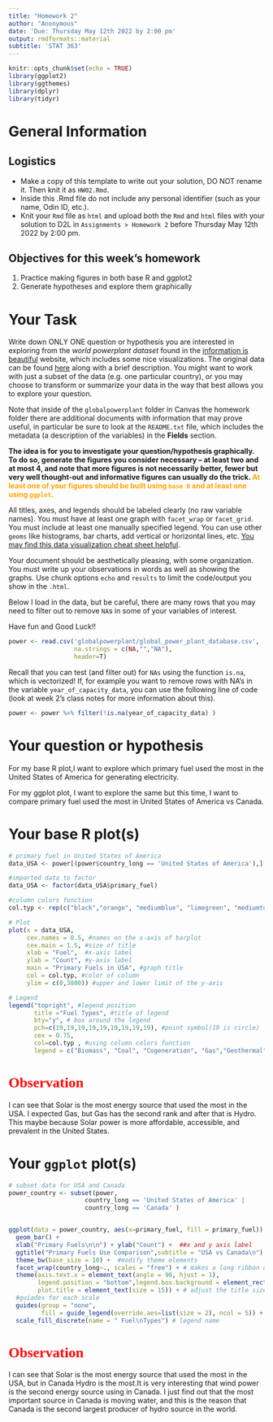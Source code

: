 ```yaml
---
title: "Homework 2"
author: "Anonymous"
date: 'Due: Thursday May 12th 2022 by 2:00 pm'
output: rmdformats::material
subtitle: 'STAT 363'
---
```


```r
knitr::opts_chunk$set(echo = TRUE)
library(ggplot2)
library(ggthemes)
library(dplyr)
library(tidyr)
```

# General Information

## Logistics

-  Make a copy of this template to write out your solution, DO NOT rename it. Then knit it as `HW02.Rmd`.
- Inside this .Rmd file do not include any personal identifier (such as your name, Odin ID, etc.). 
- Knit your `Rmd` file as `html` and upload both the `Rmd` and `html` files with your solution to D2L in `Assignments > Homework 2` before Thursday May 12th 2022 by 2:00 pm.


## Objectives for this week's homework

1. Practice making figures in both base R and ggplot2
2. Generate hypotheses and explore them graphically



# Your Task

Write down ONLY ONE question or hypothesis you are interested in exploring from the *world powerplant dataset* found in the [information is beautiful](https://informationisbeautiful.net/visualizations/mega-what-the-worlds-biggest-and-most-notable-power-plants/) website, which includes some nice visualizations.  The original data can be found [here](http://datasets.wri.org/dataset/globalpowerplantdatabase) along with a brief description.  You might want to work with just a subset of the data (e.g. one particular country), or you may choose to transform or summarize your data in the way that best allows you to explore your question.

Note that inside of the `globalpowerplant` folder in Canvas the homework folder there are additional documents with information that may prove useful, in particular be sure to look at the `README.txt` file, which includes the metadata (a description of the variables) in the **Fields** section.



**The idea is for you to investigate your question/hypothesis graphically.  To do so, generate the figures you consider necessary -- at least two and at most 4, and note that more figures is not necessarily better, fewer but very well thought-out and informative figures can usually do the trick. <span style="color:orange">At least one of your figures should be built using `base R` and at least one using `ggplot`.</span>**

All titles, axes, and legends should be labeled clearly (no raw variable names). You must have at least one graph with `facet_wrap` or `facet_grid`. You must include at least one manually specified legend. You can use other `geoms` like histograms, bar charts, add vertical or horizontal lines, etc. [You may find this data visualization cheat sheet helpful](https://www.rstudio.com/wp-content/uploads/2016/11/ggplot2-cheatsheet-2.1.pdf).

 

Your document should be aesthetically pleasing, with some organization. You must write up your observations in words as well as showing the graphs. Use chunk options `echo` and `results` to limit the code/output you show in the `.html`.

Below I load in the data, but be careful, there are many rows that you may need to filter out to remove `NA`s in some of your variables of interest. 

Have fun and Good Luck!!
```r
power <- read.csv('globalpowerplant/global_power_plant_database.csv',
                  na.strings = c(NA,"","NA"),
                  header=T)
```

Recall that you can test (and filter out) for `NAs` using the function `is.na`, which is vectorized! If, for example you want to remove rows with NA's in the variable `year_of_capacity_data`, you can use the following line of code  (look at week 2's class notes for more information about this).

```r
power <- power %>% filter(!is.na(year_of_capacity_data) )
```
# Your question or hypothesis

For my base R plot,I want to explore which primary fuel used the most in the United States of America for generating electricity.

For my ggplot plot, I want to explore the same but this time, I want to compare primary fuel used the most in United States of America vs Canada. 

# Your base R plot(s)


```r
# primary fuel in United States of America
data_USA <- power[(power$country_long == 'United States of America'),] 

#imported data to factor
data_USA <- factor(data_USA$primary_fuel) 

#column colors function
col.typ <- rep(c("black","orange", "mediumblue", "limegreen", "mediumturquoise", "gold","lightgreen","purple", "darkorange", "red", "deeppink", "slategray","red","yellow"))

# Plot
plot(x = data_USA,
     cex.names = 0.5, #names on the x-axis of barplot
     cex.main = 1.5, #size of title
     xlab = "Fuel",  #x-axis label
     ylab = "Count", #y-axis label
     main = "Primary Fuels in USA", #graph title
     col = col.typ, #color of column
     ylim = c(0,3800)) #upper and lower limit of the y-axis

# Legend
legend("topright", #legend position 
       title ="Fuel Types", #title of legend
       bty="y", # box around the legend
       pch=c(19,19,19,19,19,19,19,19,19), #point symbol(19 is circle)
       cex = 0.75,
       col=col.typ , #using column colors function
       legend = c("Biomass", "Coal", "Cogeneration", "Gas","Geothermal", "Hydro", "Nuclear", "Oil", "Other","petcoke", "Solar","Storage","Waste", "Wind"))

```

<h1 style="font-family:verdana;color:red;">Observation</h1>
</p>

I can see that Solar is the most energy source that used the most in the USA. I expected Gas, but Gas has the second rank and after that is Hydro. This maybe because Solar power is more affordable, accessible, and prevalent in the United States.

# Your `ggplot` plot(s)


```r
# subset data for USA and Canada
power_country <- subset(power,
                     country_long == 'United States of America' |
                     country_long == 'Canada' )


ggplot(data = power_country, aes(x=primary_fuel, fill = primary_fuel)) +
  geom_bar() + 
  xlab("Primary Fuels\n\n") + ylab("Count") +  ##x and y axis label
  ggtitle("Primary Fuels Use Comparison",subtitle = "USA vs Canada\n") + #title and subtitle of the graph
  theme_bw(base_size = 10) +  #modify theme elements 
  facet_wrap(country_long~., scales = "free") + # makes a long ribbon of panels and wraps it into 2d
  theme(axis.text.x = element_text(angle = 90, hjust = 1),
        legend.position = "bottom",legend.box.background = element_rect(colour = "black",size = 3),
        plot.title = element_text(size = 15)) + # adjust the title size
  #guiades for each scale
  guides(group = "none", 
         fill = guide_legend(override.aes=list(size = 2), ncol = 5)) +
  scale_fill_discrete(name = " Fuel\nTypes") # legend name
```

<h1 style="font-family:verdana;color:red;">Observation</h1>
</p>

I can see that Solar is the most energy source that used the most in the USA, but in Canada Hydro is the most.It is very interesting that wind power is the second energy source using in Canada. I just find out that the most important source in Canada is moving water, and this is the reason that Canada is the second largest producer of hydro source in the world.




